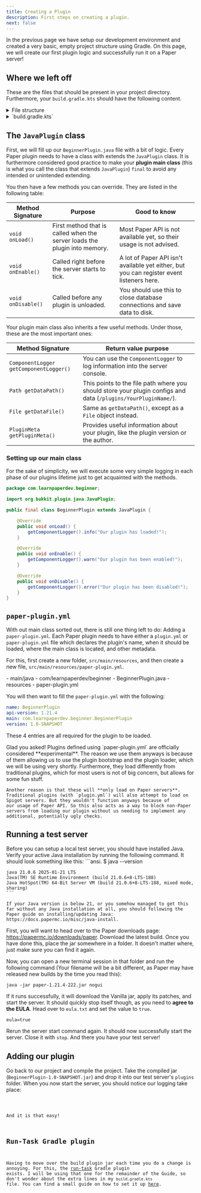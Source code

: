```yaml
---
title: Creating a Plugin
description: First steps on creating a plugin.
next: false
---
```




In the previous page we have setup our development environment and created a very basic, empty project structure using Gradle. On this page, we will create our first plugin logic
and successfully run it on a Paper server!

## Where we left off

These are the files that should be present in your project directory. Furthermore, your `build.gradle.kts` should have the following content.

<details>
  <summary>File structure</summary>
  <FileTree>
    - BeginnerPlugin - gradle/ - src - main - java - your - package - name -
    BeginnerPlugin.java - build.gradle.kts - gradlew - gradlew.bat -
    settings.gradle.kts
  </FileTree>
</details>

<details>
    <summary>`build.gradle.kts`</summary>
    ```kts
    plugins {
        id("java")
    }

    group = "your.package.name"
    version = "1.0-SNAPSHOT"

    repositories {
        maven("https://repo.papermc.io/repository/maven-public/")
    }

    dependencies {
        compileOnly("io.papermc.paper:paper-api:1.21.4-R0.1-SNAPSHOT")
    }
    ```

</details>

## The `JavaPlugin` class

First, we will fill up our `BeginnerPlugin.java` file with a bit of logic. Every Paper plugin needs to have a class with extends the `JavaPlugin` class. It is furthermore considered
good practice to make your **plugin main class** (this is what you call the class that extends `JavaPlugin`) `final` to avoid any intended or unintended extending.

You then have a few methods you can override. They are listed in the following table:

| Method Signature   | Purpose                                                                   | Good to know                                                                              |
| ------------------ | ------------------------------------------------------------------------- | ----------------------------------------------------------------------------------------- |
| `void onLoad()`    | First method that is called when the server loads the plugin into memory. | Most Paper API is not available yet, so their usage is not advised.                       |
| `void onEnable()`  | Called right before the server starts to tick.                            | A lot of Paper API isn't available yet either, but you can register event listeners here. |
| `void onDisable()` | Called before any plugin is unloaded.                                     | You should use this to close database connections and save data to disk.                  |

Your plugin main class also inherits a few useful methods. Under those, these are the most important ones:

| Method Signature                       | Return value purpose                                                                                           |
| -------------------------------------- | -------------------------------------------------------------------------------------------------------------- |
| `ComponentLogger getComponentLogger()` | You can use the `ComponentLogger` to log information into the server console.                                  |
| `Path getDataPath()`                   | This points to the file path where you should store your plugin configs and data (`/plugins/YourPluginName/`). |
| `File getDataFile()`                   | Same as `getDataPath()`, except as a `File` object instead.                                                    |
| `PluginMeta getPluginMeta()`           | Provides useful information about your plugin, like the plugin version or the author.                          |

### Setting up our main class

For the sake of simplicity, we will execute some very simple logging in each phase of our plugins lifetime just to get acquainted with the methods.

```java title="BeginnerPlugin.java"
package com.learnpaperdev.beginner;

import org.bukkit.plugin.java.JavaPlugin;

public final class BeginnerPlugin extends JavaPlugin {

    @Override
    public void onLoad() {
        getComponentLogger().info("Our plugin has loaded!");
    }

    @Override
    public void onEnable() {
        getComponentLogger().warn("Our plugin has been enabled!");
    }

    @Override
    public void onDisable() {
        getComponentLogger().error("Our plugin has been disabled!");
    }
}
```

## `paper-plugin.yml`

With out main class sorted out, there is still one thing left to do: Adding a `paper-plugin.yml`.
Each Paper plugin needs to have either a `plugin.yml` or `paper-plugin.yml` file which declares the plugin's name, when it should be loaded, where the main class is located, and other metadata.

For this, first create a new folder, `src/main/resources`, and then create a new file, `src/main/resources/paper-plugin.yml`.

<FileTree>
  - main/java - com/learnpaperdev/beginner - BeginnerPlugin.java - resources -
  paper-plugin.yml
</FileTree>

You will then want to fill the `paper-plugin.yml` with the following:

```yml
name: BeginnerPlugin
api-version: 1.21.4
main: com.learnpaperdev.beginner.BeginnerPlugin
version: 1.0-SNAPSHOT
```

These 4 entries are all required for the plugin to be loaded.

<Aside title="Why are we using paper-plugin.yml and not plugin.yml?" type="tip">
    Glad you asked! Plugins defined using `paper-plugin.yml` are officially considered **experimental**. The reason we use them anyways is because of them allowing us to use the plugin bootstrap and
    the plugin loader, which we will be using very shortly. Furthermore, they load differently from traditional plugins, which for most users is not of big concern, but allows for some fun stuff.

    Another reason is that these will **only load on Paper servers**. Traditional plugins (with `plugin.yml`) will also attempt to load on Spigot servers. But they wouldn't function anyways because of
    our usage of Paper API. So this also acts as a way to block non-Paper servers from loading our plugin without us needing to implement any additional, potentially ugly checks.

</Aside>

## Running a test server

<Aside title="Java 21" type="caution">
    Before you can setup a local test server, you should have installed Java. Verify your active Java installation by running the following command. It should look something like this:
    ```ansi.
    $ java --version

    java 21.0.6 2025-01-21 LTS
    Java(TM) SE Runtime Environment (build 21.0.6+8-LTS-188)
    Java HotSpot(TM) 64-Bit Server VM (build 21.0.6+8-LTS-188, mixed mode, sharing)
    ```

    If your Java version is below 21, or you somehow managed to get this far without any Java installation at all, you should following the Paper guide on installing/updating Java: https://docs.papermc.io/misc/java-install.
</Aside>

First, you will want to head over to the Paper downloads page: https://papermc.io/downloads/paper. Download the latest build.
Once you have done this, place the jar somewhere in a folder. It doesn't matter where, just make sure you can find it again.

Now, you can open a new terminal session in that folder and run the following command (Your filename will be a bit different, as Paper may have released new builds by the time you read this):
```ansi
java -jar paper-1.21.4-222.jar nogui
```

If it runs successfully, it will download the Vanilla jar, apply its patches, and start the server. It should quickly stop itself though, as you need to **agree to the EULA**. Head over to `eula.txt` and set the value to `true`.
```properties
eula=true
```

Rerun the server start command again. It should now successfully start the server. Close it with `stop`.
And there you have your test server!

## Adding our plugin
Go back to our project and compile the project. Take the compiled jar (`BeginnerPlugin-1.0-SNAPSHOT.jar`) and drop it into our test server's `plugins` folder.
When you now start the server, you should notice our logging take place:

<Code code={StartLog} lang="ansi" showLineNumbers="false" collapse="[0-0, 9-27, 30-41, 44-48, 54-85]"/>

And it is that easy!

## Run-Task Gradle plugin
Having to move over the build plugin jar each time you do a change is annoying. For this, the [run-task](https://github.com/jpenilla/run-task) Gradle plugin exists. I will be using
that one for the remainder of the Guide, so don't wonder about the extra lines in my `build.gradle.kts` file. You can find a small guide on how to set it up
[here](/reference/run-task-plugin).
